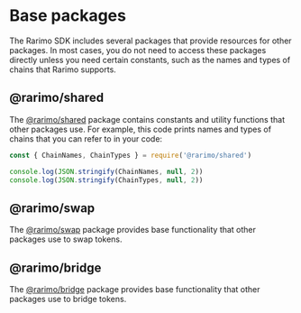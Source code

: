 ---
---

# Base packages

The Rarimo SDK includes several packages that provide resources for other packages.
In most cases, you do not need to access these packages directly unless you need certain constants, such as the names and types of chains that Rarimo supports.

## @rarimo/shared

The [@rarimo/shared](https://www.npmjs.com/package/@rarimo/shared) package contains constants and utility functions that other packages use.
For example, this code prints names and types of chains that you can refer to in your code:

```ts
const { ChainNames, ChainTypes } = require('@rarimo/shared')

console.log(JSON.stringify(ChainNames, null, 2))
console.log(JSON.stringify(ChainTypes, null, 2))
```

## @rarimo/swap

The [@rarimo/swap](https://www.npmjs.com/package/@rarimo/swap) package provides base functionality that other packages use to swap tokens.

## @rarimo/bridge

The [@rarimo/bridge](https://www.npmjs.com/package/@rarimo/bridge) package provides base functionality that other packages use to bridge tokens.
